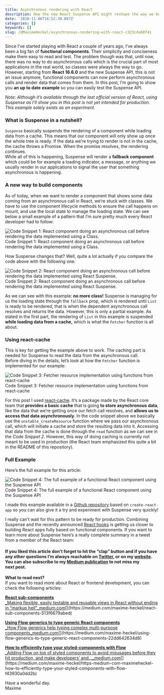 ```yaml
---
title: Asynchronous rendering with React
description: How the new React Suspense API might reshape the way we build components
date: '2018-11-06T16:52:30.887Z'
categories: []
keywords: []
slug: /@MaximeHeckel/asynchronous-rendering-with-react-c323cda68f41
---
```


Since I’ve started playing with React a couple of years ago, I’ve always been a big fan of **functional components**. Their simplicity and conciseness make them easy to read and test. The problem though was that, until now, there was no way to do asynchronous calls which is the crucial part of most applications in the real world, so classes were always the way to go.  
However, starting from **React 16.6.0** and the new Suspense API, this is not an issue anymore, functional components can now perform asynchronous calls and render data that comes from them. In this post, I’m going to show you **an up to date** **example** so you can easily test the Suspense API.

_Note: Although it’s available through the last official version of React, using Suspense as I’ll show you in this post is not yet intended for production. This example solely exists as an experiment._

### What is Suspense in a nutshell?

`Suspense` basically suspends the rendering of a component while loading data from a cache. This means that our component will only show up once the whole tree is ready. If the data we’re trying to render is not in the cache, the cache throws a Promise. When the promise resolves, the rendering continues.   
While all of this is happening, Suspense will render a **fallback component** which could be for example a loading indicator, a message, or anything we usually render in our applications to signal the user that something asynchronous is happening.

### A new way to build components

As of today, when we want to render a component that shows some data coming from an asynchronous call in React, we’re stuck with classes. We have to use the component lifecycle methods to ensure the call happens on mount, and use the local state to manage the loading state. We can see below a small example of a pattern that I’m sure pretty much every React developer had to follow:

![Code Snippet 1: React component doing an asynchronous call before rendering the data implemented using a Class.](img/1__8__ggbIJQyr5IPU6J1cEY1g.png)
Code Snippet 1: React component doing an asynchronous call before rendering the data implemented using a Class.

How Suspense changes that? Well, quite a lot actually if you compare the code above with the following one:

![Code Snippet 2: React component doing an asynchronous call before rendering the data implemented using React Suspense.](img/1__t4__eKz8cpZNsJNjCyl78hw.png)
Code Snippet 2: React component doing an asynchronous call before rendering the data implemented using React Suspense.

As we can see with this example: **no more class!** Suspense is managing for us the loading state through the `fallback` prop, which is rendered until `List` is ready to be rendered, that is when the dependent asynchronous call resolves and returns the data. However, this is only a partial example. As stated in the first part, the rendering of `List` in this example is suspended **while loading data from a cache,** which is what the `Fetcher` function is all about.

### Using react-cache

This is key for getting the example above to work. The caching part is needed for Suspense to read the data from the asynchronous call.  
Before diving in the details, let’s look at how the `Fetcher` function is implemented for our example:

![Code Snippet 3: Fetcher resource implementation using functions from react-cache](img/1__821iKOC9HBIQ0et__msvVag.png)
Code Snippet 3: Fetcher resource implementation using functions from react-cache

For this post I used [react-cache](https://www.npmjs.com/package/react-cache). It’s a package made by the React core team that **provides a basic cache** that is going **to store asynchronous data**, like the data that we’re getting once our fetch call resolves, and **allows us to access that data asynchronously**. In the code snippet above we basically use the `unstable_createResource` function where we pass our asynchronous call, which will initiate a cache and store the resulting data into it. Accessing that data from the cache is done through the `read` function as we can see in the _Code Snippet 2_. However, this way of doing caching is currently not meant to be used in production (the React team emphasized this quite a bit in the README of this repository).

### Full Example

Here’s the full example for this article:

![Code Snippet 4: The full example of a functional React component using the Suspense API](img/1__3iP1UYj5__2pf__o9ZjqvUqQ.png)
Code Snippet 4: The full example of a functional React component using the Suspense API

I made this example available in a [Github repository](https://github.com/MaximeHeckel/react-suspense-example) based on `create-react-app` so you can also give it a try and experiment with Suspense very quickly!

I really can’t wait for this pattern to be ready for production. Combining Suspense and the recently announced [React hooks](https://reactjs.org/docs/hooks-intro.html) is getting us closer to building React apps fully based on functional components. If you want to learn more about Suspense here’s a really complete summary in a tweet from a member of the React team:

#### **If you liked this article don’t forget to hit the “clap” button and if you have any other questions I’m always reachable on** [**Twitter**](http://twitter.com/MaximeHeckel)**, or on my** [**website**](https://maximeheckel.com)**. You can also subscribe to my** [**Medium publication**](https://medium.com/maxime-heckel) **to not miss my next post.**

**What to read next?**  
If you want to read more about React or frontend development, you can check the following articles:

[**React sub-components**  
_Making flexible, easily testable and reusable views in React without ending in “markup hell”_medium.com](https://medium.com/maxime-heckel/react-sub-components-513f6679abed "https://medium.com/maxime-heckel/react-sub-components-513f6679abed")[](https://medium.com/maxime-heckel/react-sub-components-513f6679abed)

[**Using Flow generics to type generic React components**  
_How Flow generics help typing complex multi-purpose components_medium.com](https://medium.com/maxime-heckel/using-flow-generics-to-type-generic-react-components-22dd642634d8 "https://medium.com/maxime-heckel/using-flow-generics-to-type-generic-react-components-22dd642634d8")[](https://medium.com/maxime-heckel/using-flow-generics-to-type-generic-react-components-22dd642634d8)

[**How to efficiently type your styled-components with Flow**  
_Adding Flow on top of styled components to avoid misusages before they hit production, and make developers’ and…_medium.com](https://medium.com/maxime-heckel/https-medium-com-maximeheckel-how-to-efficiently-type-your-styled-components-with-flow-f43930a0dd2b "https://medium.com/maxime-heckel/https-medium-com-maximeheckel-how-to-efficiently-type-your-styled-components-with-flow-f43930a0dd2b")[](https://medium.com/maxime-heckel/https-medium-com-maximeheckel-how-to-efficiently-type-your-styled-components-with-flow-f43930a0dd2b)

Have a wonderful day.  
Maxime